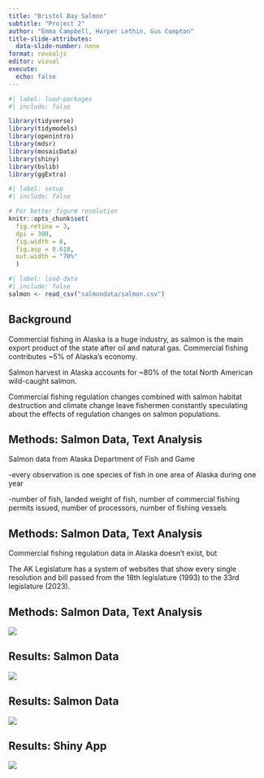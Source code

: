 ```yaml
---
title: "Bristol Bay Salmon"
subtitle: "Project 2"
author: "Emma Campbell, Harper Lethin, Gus Compton"
title-slide-attributes:
  data-slide-number: none
format: revealjs
editor: visual
execute:
  echo: false
---
```


```r
#| label: load-packages
#| include: false

library(tidyverse)
library(tidymodels)
library(openintro)
library(mdsr)
library(mosaicData)
library(shiny)
library(bslib)
library(ggExtra)
```

```r
#| label: setup
#| include: false

# For better figure resolution
knitr::opts_chunk$set(
  fig.retina = 3, 
  dpi = 300, 
  fig.width = 6, 
  fig.asp = 0.618, 
  out.width = "70%"
  )
```

```r
#| label: load-data
#| include: false
salmon <- read_csv("salmondata/salmon.csv")
```

## Background

Commercial fishing in Alaska is a huge industry, as salmon is the main export product of the state after oil and natural gas. Commercial fishing contributes \~5% of Alaska's economy.

Salmon harvest in Alaska accounts for \~80% of the total North American wild-caught salmon.

Commercial fishing regulation changes combined with salmon habitat destruction and climate change leave fishermen constantly speculating about the effects of regulation changes on salmon populations.

## Methods: Salmon Data, Text Analysis

Salmon data from Alaska Department of Fish and Game

-every observation is one species of fish in one area of Alaska during one year

-number of fish, landed weight of fish, number of commercial fishing permits issued, number of processors, number of fishing vessels

## Methods: Salmon Data, Text Analysis

Commercial fishing regulation data in Alaska doesn't exist, but

The AK Legislature has a system of websites that show every single resolution and bill passed from the 18th legislature (1993) to the 33rd legislature (2023).

## Methods: Salmon Data, Text Analysis

![](aklegpic.png)

## Results: Salmon Data

![](billwordfreq.png)

## Results: Salmon Data

![](fishcount.png){fig-align="center"}

## Results: Shiny App
![](appscreenshot.png){fig-align="center"}
